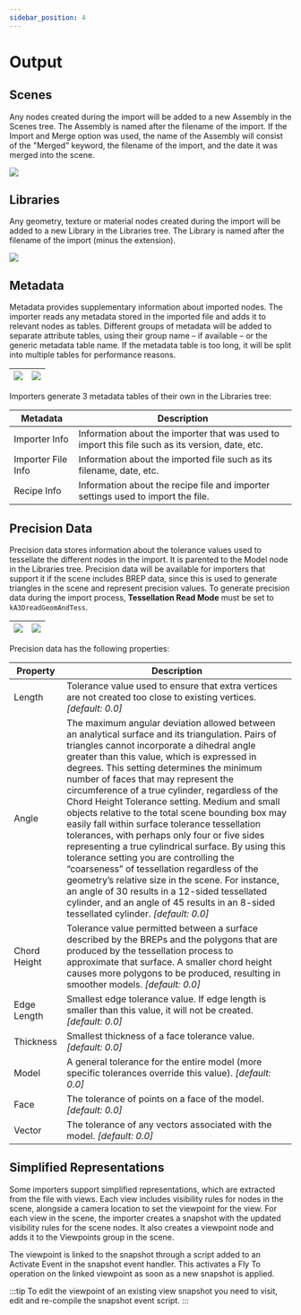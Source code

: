 ```yaml
---
sidebar_position: 4
---
```


# Output

## Scenes

Any nodes created during the import will be added to a new Assembly in the Scenes tree. The Assembly is named after the filename of the import. If the Import and Merge option was used, the name of the Assembly will consist of the "Merged" keyword, the filename of the import, and the date it was merged into the scene.

![](/img/importers-and-exporters/importers/scenes-tree.png)

## Libraries

Any geometry, texture or material nodes created during the import will be added to a new Library in the Libraries tree. The Library is named after the filename of the import (minus the extension).

![](/img/importers-and-exporters/importers/dev-tree.png)

## Metadata

Metadata provides supplementary information about imported nodes. The importer reads any metadata stored in the imported file and adds it to relevant nodes as tables. Different groups of metadata will be added to separate attribute tables, using their group name – if available – or the generic metadata table name. If the metadata table is too long, it will be split into multiple tables for performance reasons.

| ![](/img/importers-and-exporters/importers/metadata-tree.png) | ![](/img/importers-and-exporters/importers/metadata-props.png) |
|---------------------------------------|----------------------------------------|

Importers generate 3 metadata tables of their own in the Libraries tree:

| Metadata           | Description                                                                                      |
|--------------------|--------------------------------------------------------------------------------------------------|
| Importer Info      | Information about the importer that was used to import this file such as its version, date, etc. |
| Importer File Info | Information about the imported file such as its filename, date, etc.                             |
| Recipe Info        | Information about the recipe file and importer settings used to import the file.                 |

## Precision Data

Precision data stores information about the tolerance values used to tessellate the different nodes in the import. It is parented to the Model node in the Libraries tree. Precision data will be available for importers that support it if the scene includes BREP data, since this is used to generate triangles in the scene and represent precision values. To generate precision data during the import process, **Tessellation Read Mode** must be set to `kA3DreadGeomAndTess`.

| ![](/img/importers-and-exporters/importers/precision-tree.png) | ![](/img/importers-and-exporters/importers/precision-props.png) |
|----------------------------------------|-----------------------------------------|

Precision data has the following properties:

| Property           | Description                                                                                      |
|--------------------|--------------------------------------------------------------------------------------------------|
| Length             | Tolerance value used to ensure that extra vertices are not created too close to existing vertices. *[default: 0.0]* |
| Angle              | The maximum angular deviation allowed between an analytical surface and its triangulation. Pairs of triangles cannot incorporate a dihedral angle greater than this value, which is expressed in degrees. This setting determines the minimum number of faces that may represent the circumference of a true cylinder, regardless of the Chord Height Tolerance setting. Medium and small objects relative to the total scene bounding box may easily fall within surface tolerance tessellation tolerances, with perhaps only four or five sides representing a true cylindrical surface. By using this tolerance setting you are controlling the “coarseness” of tessellation regardless of the geometry’s relative size in the scene. For instance, an angle of 30 results in a 12-sided tessellated cylinder, and an angle of 45 results in an 8-sided tessellated cylinder. *[default: 0.0]* |
| Chord Height       | Tolerance value permitted between a surface described by the BREPs and the polygons that are produced by the tessellation process to approximate that surface. A smaller chord height causes more polygons to be produced, resulting in smoother models. *[default: 0.0]* |
| Edge Length        | Smallest edge tolerance value. If edge length is smaller than this value, it will not be created. *[default: 0.0]* |
| Thickness          | Smallest thickness of a face tolerance value. *[default: 0.0]* |
| Model              | A general tolerance for the entire model (more specific tolerances override this value). *[default: 0.0]* |
| Face               | The tolerance of points on a face of the model. *[default: 0.0]* |
| Vector             | The tolerance of any vectors associated with the model. *[default: 0.0]* |

## Simplified Representations

Some importers support simplified representations, which are extracted from the file with views. Each view includes visibility rules for nodes in the scene, alongside a camera location to set the viewpoint for the view. For each view in the scene, the importer creates a snapshot with the updated visibility rules for the scene nodes. It also creates a viewpoint node and adds it to the Viewpoints group in the scene.

The viewpoint is linked to the snapshot through a script added to an Activate Event in the snapshot event handler. This activates a Fly To operation on the linked viewpoint as soon as a new snapshot is applied.

:::tip
To edit the viewpoint of an existing view snapshot you need to visit, edit and re-compile the snapshot event script.
:::

